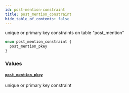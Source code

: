 ```yaml
---
id: post-mention-constraint
title: post_mention_constraint
hide_table_of_contents: false
---
```


unique or primary key constraints on table "post_mention"

```graphql
enum post_mention_constraint {
  post_mention_pkey
}
```

### Values

#### [`post_mention_pkey`](#)

unique or primary key constraint
